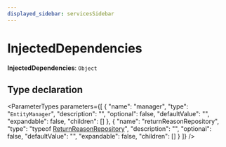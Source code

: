```yaml
---
displayed_sidebar: servicesSidebar
---
```



# InjectedDependencies

 **InjectedDependencies**: `Object`

## Type declaration

<ParameterTypes parameters={[
  {
    "name": "manager",
    "type": "`EntityManager`",
    "description": "",
    "optional": false,
    "defaultValue": "",
    "expandable": false,
    "children": []
  },
  {
    "name": "returnReasonRepository",
    "type": "typeof [ReturnReasonRepository](../../modules/services.mdx#returnreasonrepository)",
    "description": "",
    "optional": false,
    "defaultValue": "",
    "expandable": false,
    "children": []
  }
]} />
